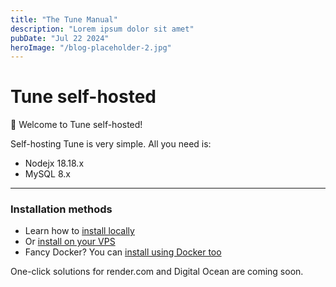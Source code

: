 ```yaml
---
title: "The Tune Manual"
description: "Lorem ipsum dolor sit amet"
pubDate: "Jul 22 2024"
heroImage: "/blog-placeholder-2.jpg"
---
```



# Tune self-hosted

👋 Welcome to Tune self-hosted!

Self-hosting Tune is very simple. All you need is:

- Nodejx 18.18.x
- MySQL 8.x

---

### Installation methods

- Learn how to [install locally](/selfhosted/install-locally)
- Or [install on your VPS](/selfhosted/install-on-vps)
- Fancy Docker? You can [install using Docker too](/selfhosted/docker)

One-click solutions for render.com and Digital Ocean are coming soon.

